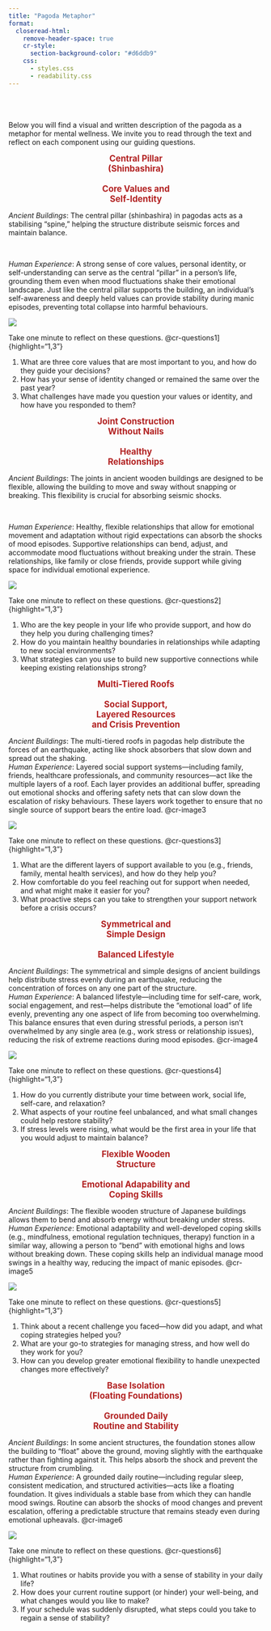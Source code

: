 ```yaml
---
title: "Pagoda Metaphor"
format: 
  closeread-html:
    remove-header-space: true
    cr-style:
      section-background-color: "#d6ddb9"
    css: 
      - styles.css
      - readability.css
---
```

<br>
<br>
<br>
Below you will find a visual and written description of the pagoda as a metaphor for mental wellness. We invite you to read through the text and reflect on each component using our guiding questions.


::: cr-section

<span style="color:#b22222; font-weight:bold; text-align:center; display:block;font-size:1.2em;">
Central Pillar <br> 
(Shinbashira)  <br> 
<br>
Core Values and <br>
Self-Identity</strong></span>


:::{focus-on="cr-image1"}

*Ancient Buildings*: The central pillar (shinbashira) in pagodas acts as a stabilising "spine," helping the structure distribute seismic forces and maintain balance. 

<br>

*Human Experience*: A strong sense of core values, personal identity, or self-understanding can serve as the central "pillar" in a person’s life, grounding them even when mood fluctuations shake their emotional landscape. Just like the central pillar supports the building, an individual’s self-awareness and deeply held values can provide stability during manic episodes, preventing total collapse into harmful behaviours. 
:::

::: {#cr-image1}
![](images/gpagoda1-01.png)
:::
:::

::: cr-section
Take one minute to reflect on these questions. @cr-questions1]{highlight="1,3"}

::: {#cr-questions1}
1.	What are three core values that are most important to you, and how do they guide your decisions?
2.	How has your sense of identity changed or remained the same over the past year?
3.	What challenges have made you question your values or identity, and how have you responded to them?

:::
:::

::: cr-section
<span style="color:#b22222; font-weight:bold; text-align:center; display:block;font-size:1.2em;">
Joint Construction <br> 
Without Nails  <br> 
<br>
Healthy <br>
Relationships</strong></span>

:::{focus-on="cr-image2"}

*Ancient Buildings*: The joints in ancient wooden buildings are designed to be flexible, allowing the building to move and sway without snapping or breaking. This flexibility is crucial for absorbing seismic shocks. 

<br>

*Human Experience*: Healthy, flexible relationships that allow for emotional movement and adaptation without rigid expectations can absorb the shocks of mood episodes. Supportive relationships can bend, adjust, and accommodate mood fluctuations without breaking under the strain. These relationships, like family or close friends, provide support while giving space for individual emotional experience.
:::

::: {#cr-image2}
![](images/gpagoda2-01.png)
:::
:::

::: cr-section
Take one minute to reflect on these questions. @cr-questions2]{highlight="1,3"}

::: {#cr-questions2}
1.	Who are the key people in your life who provide support, and how do they help you during challenging times?
2.	How do you maintain healthy boundaries in relationships while adapting to new social environments?
3.	What strategies can you use to build new supportive connections while keeping existing relationships strong?
:::
:::

::: cr-section
<span style="color:#b22222; font-weight:bold; text-align:center; display:block;font-size:1.2em;">
Multi-Tiered Roofs <br> 
<br> 
Social Support, <br>
Layered Resources <br>
and Crisis Prevention</strong></span>

*Ancient Buildings*: The multi-tiered roofs in pagodas help distribute the forces of an earthquake, acting like shock absorbers that slow down and spread out the shaking. 
<br>
*Human Experience*: Layered social support systems—including family, friends, healthcare professionals, and community resources—act like the multiple layers of a roof. Each layer provides an additional buffer, spreading out emotional shocks and offering safety nets that can slow down the escalation of risky behaviours. These layers work together to ensure that no single source of support bears the entire load. @cr-image3

::: {#cr-image3}
![](images/pagoda3-01.png)
:::
:::

::: cr-section
Take one minute to reflect on these questions. @cr-questions3]{highlight="1,3"}

::: {#cr-questions3}
1.	What are the different layers of support available to you (e.g., friends, family, mental health services), and how do they help you?
2.	How comfortable do you feel reaching out for support when needed, and what might make it easier for you?
3.	What proactive steps can you take to strengthen your support network before a crisis occurs?
:::
:::

::: cr-section
<span style="color:#b22222; font-weight:bold; text-align:center; display:block;font-size:1.2em;">
Symmetrical and <br> 
Simple Design <br>
<br>
Balanced Lifestyle</strong></span>

*Ancient Buildings*: The symmetrical and simple designs of ancient buildings help distribute stress evenly during an earthquake, reducing the concentration of forces on any one part of the structure. 
<br>
*Human Experience*: A balanced lifestyle—including time for self-care, work, social engagement, and rest—helps distribute the "emotional load" of life evenly, preventing any one aspect of life from becoming too overwhelming. This balance ensures that even during stressful periods, a person isn’t overwhelmed by any single area (e.g., work stress or relationship issues), reducing the risk of extreme reactions during mood episodes. @cr-image4

::: {#cr-image4}
![](images/gpagoda4-01.png)
:::
:::

::: cr-section
Take one minute to reflect on these questions. @cr-questions4]{highlight="1,3"}

::: {#cr-questions4}
1.	How do you currently distribute your time between work, social life, self-care, and relaxation?
2.	What aspects of your routine feel unbalanced, and what small changes could help restore stability?
3.	If stress levels were rising, what would be the first area in your life that you would adjust to maintain balance?
:::
:::

::: cr-section
<span style="color:#b22222; font-weight:bold; text-align:center; display:block;font-size:1.2em;">
Flexible Wooden <br> 
Structure <br>
<br>
Emotional Adapability and<br>
Coping Skills</strong></span>

*Ancient Buildings*: The flexible wooden structure of Japanese buildings allows them to bend and absorb energy without breaking under stress. 
<br>
*Human Experience*: Emotional adaptability and well-developed coping skills (e.g., mindfulness, emotional regulation techniques, therapy) function in a similar way, allowing a person to "bend" with emotional highs and lows without breaking down. These coping skills help an individual manage mood swings in a healthy way, reducing the impact of manic episodes. @cr-image5

::: {#cr-image5}
![](images/ggpagoda5.png)
:::
:::

::: cr-section
Take one minute to reflect on these questions. @cr-questions5]{highlight="1,3"}

::: {#cr-questions5}
1.	Think about a recent challenge you faced—how did you adapt, and what coping strategies helped you?
2.	What are your go-to strategies for managing stress, and how well do they work for you?
3.	How can you develop greater emotional flexibility to handle unexpected changes more effectively?
:::
:::

::: cr-section
<span style="color:#b22222; font-weight:bold; text-align:center; display:block;font-size:1.2em;">
Base Isolation <br> 
(Floating Foundations) <br>
<br>
Grounded Daily <br>
Routine and Stability </strong></span>

*Ancient Buildings*: In some ancient structures, the foundation stones allow the building to "float" above the ground, moving slightly with the earthquake rather than fighting against it. This helps absorb the shock and prevent the structure from crumbling. 
<br>
*Human Experience*: A grounded daily routine—including regular sleep, consistent medication, and structured activities—acts like a floating foundation. It gives individuals a stable base from which they can handle mood swings. Routine can absorb the shocks of mood changes and prevent escalation, offering a predictable structure that remains steady even during emotional upheavals. @cr-image6

::: {#cr-image6}
![](images/ggpagoda6.png)
:::
:::

::: cr-section
Take one minute to reflect on these questions. @cr-questions6]{highlight="1,3"}

::: {#cr-questions6}
1.	What routines or habits provide you with a sense of stability in your daily life?
2.	How does your current routine support (or hinder) your well-being, and what changes would you like to make?
3.	If your schedule was suddenly disrupted, what steps could you take to regain a sense of stability?
:::
:::
